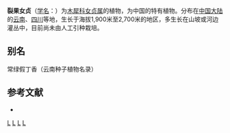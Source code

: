 {{Speciesbox 
| taxon = Ligustrum sempervirens
| binomial_authority = (Franch.) Lingelsh.
}}

'''裂果女贞'''（[[学名|学名]]：{{lang|la|''Ligustrum sempervirens''}}）为[[木犀科|木犀科]][[女贞属|女贞属]]的植物，为中国的特有植物。分布在[[中国大陆|中国大陆]]的[[云南|云南]]、[[四川|四川]]等地，生长于海拔1,900米至2,700米的地区，多生长在山坡或河边灌丛中，目前尚未由人工引种栽培。

== 别名 ==
常绿假丁香（云南种子植物名录）

== 参考文献 ==
<div class="references-small">
* {{cite web| url =http://www.bioinfo.cn/db05/KmzwSpecies.php?action=view&id=14348| title =裂果女贞| work =《中国高等植物数据库全库》| publisher =中国科学院微生物研究所| author =昆明植物研究所| accessdate =2009-02-24| deadurl =yes| archiveurl =https://web.archive.org/web/20160305071331/http://www.bioinfo.cn/db05/KmzwSpecies.php?action=view&id=14348| archivedate =2016-03-05| df =}}
</div>

{{taxonbar}}

[[Category:女贞属|L]]
[[Category:中國特有植物|L]]
[[Category:云南植物|L]]
[[Category:四川植物|L]]
